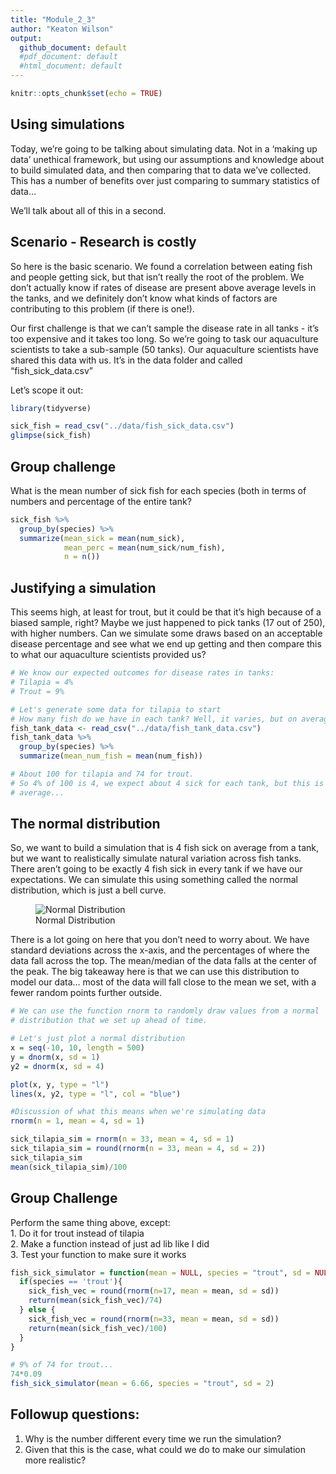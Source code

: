 ```yaml
---
title: "Module_2_3"
author: "Keaton Wilson"
output:
  github_document: default
  #pdf_document: default
  #html_document: default
---
```


```r
knitr::opts_chunk$set(echo = TRUE)
```

## Using simulations 

Today, we're going to be talking about simulating data. Not in a 'making up 
data' unethical framework, but using our assumptions and knowledge about 
to build simulated data, and then comparing that to data we've collected. This 
has a number of benefits over just comparing to summary statistics of data...  

We'll talk about all of this in a second.  

## Scenario - Research is costly  
So here is the basic scenario. We found a correlation between eating fish and 
people getting sick, but that isn't really the root of the problem. We don't 
actually know if rates of disease are present above average levels in the tanks, 
and we definitely don't know what kinds of factors are contributing to this 
problem (if there is one!).  

Our first challenge is that we can't sample the disease rate in all tanks - it's
too expensive and it takes too long. So we're going to task our aquaculture  
scientists to take a sub-sample (50 tanks). Our aquaculture scientists have shared this 
data with us. It's in the data folder and called "fish_sick_data.csv" 

Let's scope it out:
```r
library(tidyverse)

sick_fish = read_csv("../data/fish_sick_data.csv")
glimpse(sick_fish)
```

## Group challenge  
What is the mean number of sick fish for each species (both in terms of numbers 
and percentage of the entire tank?  

```r
sick_fish %>%
  group_by(species) %>%
  summarize(mean_sick = mean(num_sick),
            mean_perc = mean(num_sick/num_fish), 
            n = n())
```

## Justifying a simulation  

This seems high, at least for trout, but it could be that it's high because of 
a biased sample, right? Maybe we just happened to pick tanks (17 out of 250), 
with higher numbers. Can we simulate some draws based on an acceptable disease 
percentage and see what we end up getting and then compare this to what our
aquaculture scientists provided us?  

```r
# We know our expected outcomes for disease rates in tanks:
# Tilapia = 4%
# Trout = 9%

# Let's generate some data for tilapia to start
# How many fish do we have in each tank? Well, it varies, but on average, it's...
fish_tank_data <- read_csv("../data/fish_tank_data.csv")
fish_tank_data %>%
  group_by(species) %>%
  summarize(mean_num_fish = mean(num_fish))

# About 100 for tilapia and 74 for trout. 
# So 4% of 100 is 4, we expect about 4 sick for each tank, but this is on 
# average...
```

## The normal distribution  
So, we want to build a simulation that is 4 fish sick on average from a tank, 
but we want to realistically simulate natural variation across fish tanks. There
aren't going to be exactly 4 fish sick in every tank if we have our expectations. 
We can simulate this using something called the normal distribution, which is 
just a bell curve.  

![Normal Distribution](../assets/norm_dist.png)

There is a lot going on here that you don't need to worry about. We have standard
deviations across the x-axis, and the percentages of where the data fall across
the top. The mean/median of the data falls at the center of the peak. The big
takeaway here is that we can use this distribution to model our data... most of 
the data will fall close to the mean we set, with a fewer random points further 
outside.  

```r
# We can use the function rnorm to randomly draw values from a normal 
# distribution that we set up ahead of time.  

# Let's just plot a normal distribution  
x = seq(-10, 10, length = 500)
y = dnorm(x, sd = 1)
y2 = dnorm(x, sd = 4)

plot(x, y, type = "l")
lines(x, y2, type = "l", col = "blue")

#Discussion of what this means when we're simulating data
rnorm(n = 1, mean = 4, sd = 1)

sick_tilapia_sim = rnorm(n = 33, mean = 4, sd = 1)
sick_tilapia_sim = round(rnorm(n = 33, mean = 4, sd = 2))
sick_tilapia_sim
mean(sick_tilapia_sim)/100

```

## Group Challenge  
Perform the same thing above, except:  
1. Do it for trout instead of tilapia  
2. Make a function instead of just ad lib like I did  
3. Test your function to make sure it works

```r
fish_sick_simulator = function(mean = NULL, species = "trout", sd = NULL){
  if(species == 'trout'){
    sick_fish_vec = round(rnorm(n=17, mean = mean, sd = sd))
    return(mean(sick_fish_vec)/74)
  } else {
    sick_fish_vec = round(rnorm(n=33, mean = mean, sd = sd))
    return(mean(sick_fish_vec)/100)
  }
}

# 9% of 74 for trout... 
74*0.09
fish_sick_simulator(mean = 6.66, species = "trout", sd = 2)
```

## Followup questions:  
1. Why is the number different every time we run the simulation? 
2. Given that this is the case, what could we do to make our simulation more 
realistic?   

